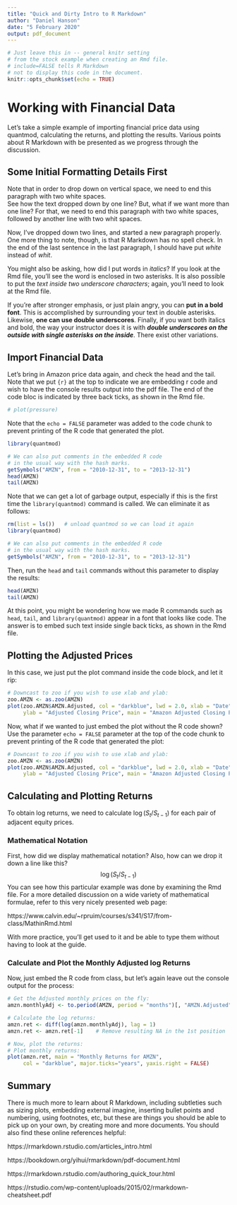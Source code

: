 ---
title: "Quick and Dirty Intro to R Markdown"
author: "Daniel Hanson"
date: "5 February 2020"
output: pdf_document
---

```{r setup, include=FALSE}
# Just leave this in -- general knitr setting
# from the stock example when creating an Rmd file.
# include=FALSE tells R Markdown 
# not to display this code in the document.
knitr::opts_chunk$set(echo = TRUE)
```

# Working with Financial Data

Let's take a simple example of importing financial price data using quantmod, calculating the returns, and plotting the results.  Various points about R Markdown with be presented as we progress through the discussion.    

## Some Initial Formatting Details First
Note that in order to drop down on vertical space, we need to end this paragraph with two white spaces.  
See how the text dropped down by one line?  But, what if we want more than one line?  For that, we need to end this paragraph with two white spaces, followed by another line with two whit spaces.  
  
Now, I've dropped down two lines, and started a new paragraph properly.  One more thing to note, though, is that R Markdown has no spell check.  In the end of the last sentence in the last paragraph, I should have put *white* instead of *whit*.  
  
You might also be asking, how did I put words in *italics*?  If you look at the Rmd file, you'll see the word is enclosed in two asterisks.  It is also possible to put the _text inside two underscore characters_; again, you'll need to look at the Rmd file.  
  
If you're after stronger emphasis, or just plain angry, you can **put in a bold font**.  This is accomplished by surrounding your text in double asterisks.  Likewise, __one can use double underscores__.  Finally, if you want both italics and bold, the way your instructor does it is with __*double underscores on the outside with single asterisks on the inside*__.  There exist other variations.  

## Import Financial Data

Let's bring in Amazon price data again, and check the head and the tail.  Note that we put `{r}` at the top to indicate we are embedding r code and wish to have the console results output into the pdf file.  The end of the code bloc is indicated by three back ticks, as shown in the Rmd file.

```{r, echo=FALSE}
# plot(pressure)
```

Note that the `echo = FALSE` parameter was added to the code chunk to prevent printing of the R code that generated the plot.

```{r}
library(quantmod)   

# We can also put comments in the embedded R code
# in the usual way with the hash marks.
getSymbols("AMZN", from = "2010-12-31", to = "2013-12-31")
head(AMZN)
tail(AMZN)

```
  
Note that we can get a lot of garbage output, especially if this is the first time the `library(quantmod)` command is called.  We can eliminate it as follows:  
  
```{r, results='hide'}
rm(list = ls())   # unload quantmod so we can load it again
library(quantmod)   

# We can also put comments in the embedded R code
# in the usual way with the hash marks.
getSymbols("AMZN", from = "2010-12-31", to = "2013-12-31")

```  
  
Then, run the `head` and `tail` commands without this parameter to display the results:  
  
```{r}
head(AMZN)
tail(AMZN)

```
   
At this point, you might be wondering how we made R commands such as `head`, `tail`, and `library(quantmod)` appear in a font that looks like code.  The answer is to embed such text inside single back ticks, as shown in the Rmd file.    
  
## Plotting the Adjusted Prices
In this case, we just put the plot command inside the code block, and let it rip:
  
```{r}
# Downcast to zoo if you wish to use xlab and ylab:
zoo.AMZN <- as.zoo(AMZN)
plot(zoo.AMZN$AMZN.Adjusted, col = "darkblue", lwd = 2.0, xlab = "Date", 
     ylab = "Adjusted Closing Price", main = "Amazon Adjusted Closing Prices")

```
  
Now, what if we wanted to just embed the plot without the R code shown?  Use the parameter `echo = FALSE` parameter at the top of the code chunk to prevent printing of the R code that generated the plot:  
  
```{r, echo=FALSE}
# Downcast to zoo if you wish to use xlab and ylab:
zoo.AMZN <- as.zoo(AMZN)
plot(zoo.AMZN$AMZN.Adjusted, col = "darkblue", lwd = 2.0, xlab = "Date", 
     ylab = "Adjusted Closing Price", main = "Amazon Adjusted Closing Prices")

```  
  
## Calculating and Plotting Returns
To obtain log returns, we need to calculate $\log(S_{t}/S_{t-1})$ for each pair of adjacent equity prices.  

### Mathematical Notation
First, how did we display mathematical notation?  Also, how can we drop it down a line like this?
$$\log(S_{t}/S_{t-1})$$
You can see how this particular example was done by examining the Rmd file.  For a more detailed discussion on a wide variety of mathematical formulae, refer to this very nicely presented web page:  
  
https://www.calvin.edu/~rpruim/courses/s341/S17/from-class/MathinRmd.html
  
With more practice, you'll get used to it and be able to type them without having to look at the guide.  
  
### Calculate and Plot the Monthly Adjusted log Returns
Now, just embed the R code from class, but let's again leave out the console output for the process:  
  
```{r, echo=FALSE}
# Get the Adjusted monthly prices on the fly:
amzn.monthlyAdj <- to.period(AMZN, period = "months")[, "AMZN.Adjusted"]

# Calculate the log returns:
amzn.ret <- diff(log(amzn.monthlyAdj), lag = 1)
amzn.ret <- amzn.ret[-1]    # Remove resulting NA in the 1st position

# Now, plot the returns:
# Plot monthly returns:
plot(amzn.ret, main = "Monthly Returns for AMZN",
     col = "darkblue", major.ticks="years", yaxis.right = FALSE) 
``` 
  
## Summary
There is much more to learn about R Markdown, including subtleties such as sizing plots, embedding external imagine, inserting bullet points and numbering, using footnotes, etc, but these are things you should be able to pick up on your own, by creating more and more documents.  You should also find these online references helpful:   
  
https://rmarkdown.rstudio.com/articles_intro.html  
  
https://bookdown.org/yihui/rmarkdown/pdf-document.html  
  
https://rmarkdown.rstudio.com/authoring_quick_tour.html  
  
https://rstudio.com/wp-content/uploads/2015/02/rmarkdown-cheatsheet.pdf
  



